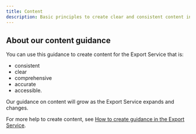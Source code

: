 ```yaml
---
title: Content
description: Basic principles to create clear and consistent content in the Export Service. Learn how to express, structure and style content that meets users’ needs.
---
```


## About our content guidance

You can use this guidance to create content for the Export Service that is:

- consistent
- clear
- comprehensive
- accurate
- accessible.

Our guidance on content will grow as the Export Service expands and changes.

For more help to create content, see [How to create guidance in the Export Service](/guides/how-to-write-guidance).
